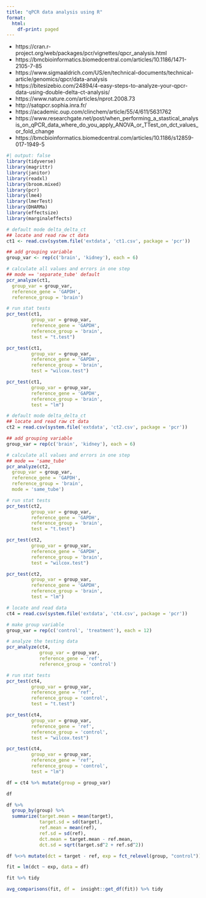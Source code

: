 ```yaml
---
title: "qPCR data analysis using R"
format:
  html:
    df-print: paged
---
```


-   https://cran.r-project.org/web/packages/pcr/vignettes/qpcr_analysis.html
-   https://bmcbioinformatics.biomedcentral.com/articles/10.1186/1471-2105-7-85
-   https://www.sigmaaldrich.com/US/en/technical-documents/technical-article/genomics/qpcr/data-analysis
-   https://bitesizebio.com/24894/4-easy-steps-to-analyze-your-qpcr-data-using-double-delta-ct-analysis/
-   https://www.nature.com/articles/nprot.2008.73
-   http://satqpcr.sophia.inra.fr/
-   https://academic.oup.com/clinchem/article/55/4/611/5631762
-   https://www.researchgate.net/post/when_performing_a\_stastical_analysis_on_qPCR_data_where_do_you_apply_ANOVA_or_TTest_on_dct_values_or_fold_change
-   https://bmcbioinformatics.biomedcentral.com/articles/10.1186/s12859-017-1949-5

```r
#| output: false
library(tidyverse)
library(magrittr)
library(janitor)
library(readxl)
library(broom.mixed)
library(pcr)
library(lme4)
library(lmerTest)
library(DHARMa)
library(effectsize)
library(marginaleffects)
```

```r
# default mode delta_delta_ct
## locate and read raw ct data
ct1 <- read.csv(system.file('extdata', 'ct1.csv', package = 'pcr'))

## add grouping variable
group_var <- rep(c('brain', 'kidney'), each = 6)

# calculate all values and errors in one step
## mode == 'separate_tube' default
pcr_analyze(ct1,
  group_var = group_var,
  reference_gene = 'GAPDH',
  reference_group = 'brain')

# run stat tests
pcr_test(ct1, 
         group_var = group_var,
         reference_gene = 'GAPDH',
         reference_group = 'brain',
         test = "t.test")

pcr_test(ct1, 
         group_var = group_var,
         reference_gene = 'GAPDH',
         reference_group = 'brain',
         test = "wilcox.test")

pcr_test(ct1, 
         group_var = group_var,
         reference_gene = 'GAPDH',
         reference_group = 'brain',
         test = "lm")
```

```r
# default mode delta_delta_ct
## locate and read raw ct data
ct2 = read.csv(system.file('extdata', 'ct2.csv', package = 'pcr'))

## add grouping variable
group_var = rep(c('brain', 'kidney'), each = 6)

# calculate all values and errors in one step
## mode == 'same_tube'
pcr_analyze(ct2,
  group_var = group_var,
  reference_gene = 'GAPDH',
  reference_group = 'brain',
  mode = 'same_tube')

# run stat tests
pcr_test(ct2, 
         group_var = group_var,
         reference_gene = 'GAPDH',
         reference_group = 'brain',
         test = "t.test")

pcr_test(ct2, 
         group_var = group_var,
         reference_gene = 'GAPDH',
         reference_group = 'brain',
         test = "wilcox.test")

pcr_test(ct2, 
         group_var = group_var,
         reference_gene = 'GAPDH',
         reference_group = 'brain',
         test = "lm")
```

```r
# locate and read data
ct4 = read.csv(system.file('extdata', 'ct4.csv', package = 'pcr'))

# make group variable
group_var = rep(c('control', 'treatment'), each = 12)

# analyze the testing data
pcr_analyze(ct4, 
            group_var = group_var,
            reference_gene = 'ref',
            reference_group = 'control')

# run stat tests
pcr_test(ct4, 
         group_var = group_var,
         reference_gene = 'ref',
         reference_group = 'control',
         test = "t.test")

pcr_test(ct4, 
         group_var = group_var,
         reference_gene = 'ref',
         reference_group = 'control',
         test = "wilcox.test")

pcr_test(ct4, 
         group_var = group_var,
         reference_gene = 'ref',
         reference_group = 'control',
         test = "lm")
```

```r
df = ct4 %>% mutate(group = group_var)

df

df %>%
  group_by(group) %>%
  summarize(target.mean = mean(target),
            target.sd = sd(target),
            ref.mean = mean(ref),
            ref.sd = sd(ref),
            dct.mean = target.mean - ref.mean,
            dct.sd = sqrt(target.sd^2 + ref.sd^2))
```

```r
df %<>% mutate(dct = target - ref, exp = fct_relevel(group, "control"))

fit = lm(dct ~ exp, data = df)

fit %>% tidy
```

```r
avg_comparisons(fit, df =  insight::get_df(fit)) %>% tidy
```
